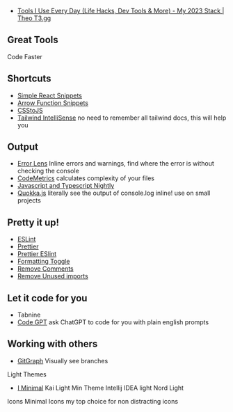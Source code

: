 - [Tools I Use Every Day (Life Hacks, Dev Tools & More) - My 2023 Stack | Theo T3.gg    ](https://www.youtube.com/watch?v=uaCypXEJjes)


## Great Tools

Code Faster


## Shortcuts

- [Simple React Snippets](https://marketplace.visualstudio.com/items?itemName=burkeholland.simple-react-snippets)
- [Arrow Function Snippets](https://marketplace.visualstudio.com/items?itemName=deinsoftware.arrow-function-snippets)
- [CSStoJS](https://marketplace.visualstudio.com/items?itemName=rhystyers.csstojs)
- [Tailwind IntelliSense](https://marketplace.visualstudio.com/items?itemName=bradlc.vscode-tailwindcss) no need to remember all tailwind docs, this will help you

## Output

- [Error Lens](https://marketplace.visualstudio.com/items?itemName=usernamehw.errorlens) Inline errors and warnings, find where the error is without checking the console
- [CodeMetrics](https://marketplace.visualstudio.com/items?itemName=kisstkondoros.vscode-codemetrics) calculates complexity of your files
- [Javascript and Typescript Nightly](https://marketplace.visualstudio.com/items?itemName=ms-vscode.vscode-typescript-next)
- [Quokka.js](https://marketplace.visualstudio.com/items?itemName=WallabyJs.quokka-vscode) literally see the output of console.log inline! use on small projects



## Pretty it up!

- [ESLint](https://marketplace.visualstudio.com/items?itemName=dbaeumer.vscode-eslint)
- [Prettier](https://marketplace.visualstudio.com/items?itemName=esbenp.prettier-vscode)
- [Prettier ESlint](https://marketplace.visualstudio.com/items?itemName=rvest.vs-code-prettier-eslint)
- [Formatting Toggle](https://marketplace.visualstudio.com/items?itemName=tombonnike.vscode-status-bar-format-toggle)
- [Remove Comments](https://marketplace.visualstudio.com/items?itemName=plibither8.remove-comments)
- [Remove Unused imports](https://marketplace.visualstudio.com/items?itemName=kuscamara.remove-unused-imports)



## Let it code for you

- Tabnine
- [Code GPT](https://marketplace.visualstudio.com/items?itemName=DanielSanMedium.dscodegpt) ask ChatGPT to code for you with plain english prompts



## Working with others
- [GitGraph](https://marketplace.visualstudio.com/items?itemName=mhutchie.git-graph) Visually see branches



Light Themes
- [I Minimal](https://marketplace.visualstudio.com/items?itemName=ctrlplusb.i-minimal-theme) 
Kai Light
Min Theme
Intellij IDEA light
Nord Light

Icons
Minimal Icons my top choice for non distracting icons

